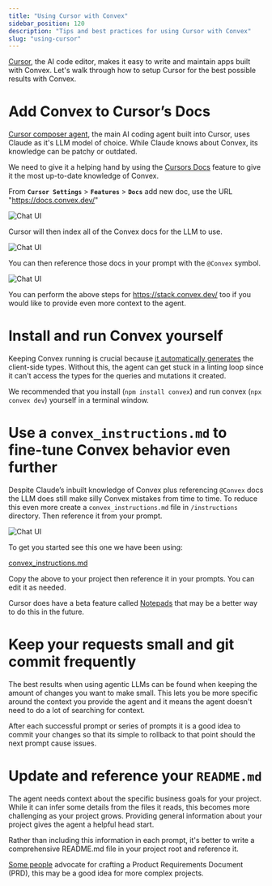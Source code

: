 ```yaml
---
title: "Using Cursor with Convex"
sidebar_position: 120
description: "Tips and best practices for using Cursor with Convex"
slug: "using-cursor"
---
```


[Cursor](https://cursor.com), the AI code editor, makes it easy to write and
maintain apps built with Convex. Let's walk through how to setup Cursor for the
best possible results with Convex.

# Add Convex to Cursor’s Docs

[Cursor composer agent](https://docs.cursor.com/composer/overview#agent), the
main AI coding agent built into Cursor, uses Claude as it's LLM model of choice.
While Claude knows about Convex, its knowledge can be patchy or outdated.

We need to give it a helping hand by using the
[Cursors Docs](https://docs.cursor.com/context/@-symbols/@-docs) feature to give
it the most up-to-date knowledge of Convex.

From **`Cursor Settings`** > **`Features`** > **`Docs`** add new doc, use the
URL "https://docs.convex.dev/"

![Chat UI](/img/cursor-with-convex/adding_convex_docs.webp)

Cursor will then index all of the Convex docs for the LLM to use.

![Chat UI](/img/cursor-with-convex/indexed_docs.webp)

You can then reference those docs in your prompt with the `@Convex` symbol.

![Chat UI](/img/cursor-with-convex/reference_convex_docs.webp)

<Admonition type="tip" title="Add more Convex knowledge">

You can perform the above steps for https://stack.convex.dev/ too if you would
like to provide even more context to the agent.

</Admonition>

# Install and run Convex yourself

Keeping Convex running is crucial because
[it automatically generates](https://docs.convex.dev/cli#run-the-convex-dev-server)
the client-side types. Without this, the agent can get stuck in a linting loop
since it can't access the types for the queries and mutations it created.

We recommended that you install (`npm install convex`) and run convex
(`npx convex dev`) yourself in a terminal window.

# Use a `convex_instructions.md` to fine-tune Convex behavior even further

Despite Claude’s inbuilt knowledge of Convex plus referencing `@Convex` docs the
LLM does still make silly Convex mistakes from time to time. To reduce this even
more create a `convex_instructions.md` file in `/instructions` directory. Then
reference it from your prompt.

![Chat UI](/img/cursor-with-convex/convex_instructions.webp)

To get you started see this one we have been using:

[convex_instructions.md](https://gist.github.com/mikecann/0dc25aeae0d06a88c3da71c1e026ae47)

Copy the above to your project then reference it in your prompts. You can edit
it as needed.

<Admonition type="tip" title="Cursor Notepads">

Cursor does have a beta feature called
[Notepads](https://docs.cursor.com/features/beta/notepads#notepads) that may be
a better way to do this in the future.

</Admonition>

# Keep your requests small and git commit frequently

The best results when using agentic LLMs can be found when keeping the amount of
changes you want to make small. This lets you be more specific around the
context you provide the agent and it means the agent doesn't need to do a lot of
searching for context.

After each successful prompt or series of prompts it is a good idea to commit
your changes so that its simple to rollback to that point should the next prompt
cause issues.

# Update and reference your `README.md`

The agent needs context about the specific business goals for your project.
While it can infer some details from the files it reads, this becomes more
challenging as your project grows. Providing general information about your
project gives the agent a helpful head start.

Rather than including this information in each prompt, it's better to write a
comprehensive README.md file in your project root and reference it.

[Some people](https://youtu.be/2PjmPU07KNs?t=145) advocate for crafting a
Product Requirements Document (PRD), this may be a good idea for more complex
projects.
